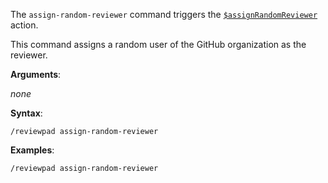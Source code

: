 The `assign-random-reviewer` command triggers the [`$assignRandomReviewer`](/guides/built-ins#assignrandomreviewer) action.

This command assigns a random user of the GitHub organization as the reviewer.

**Arguments**:

_none_

**Syntax**:

```shell
/reviewpad assign-random-reviewer
```

**Examples**:

```shell
/reviewpad assign-random-reviewer
```

